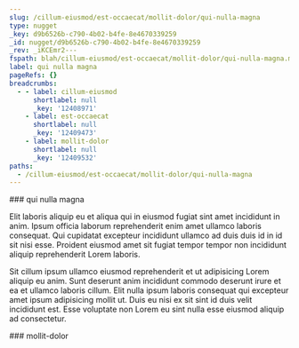 ```yaml
---
slug: /cillum-eiusmod/est-occaecat/mollit-dolor/qui-nulla-magna
type: nugget
_key: d9b6526b-c790-4b02-b4fe-8e4670339259
_id: nugget/d9b6526b-c790-4b02-b4fe-8e4670339259
_rev: _iKCEmr2---
fspath: blah/cillum-eiusmod/est-occaecat/mollit-dolor/qui-nulla-magna.md
label: qui nulla magna
pageRefs: {}
breadcrumbs:
  - - label: cillum-eiusmod
      shortlabel: null
      _key: '12408971'
    - label: est-occaecat
      shortlabel: null
      _key: '12409473'
    - label: mollit-dolor
      shortlabel: null
      _key: '12409532'
paths:
  - /cillum-eiusmod/est-occaecat/mollit-dolor/qui-nulla-magna
---
```


<NuggetArea>
<Nugget slug="/cillum-eiusmod/est-occaecat/mollit-dolor/qui-nulla-magna" type="nugget" _key="d9b6526b-c790-4b02-b4fe-8e4670339259" _id="nugget/d9b6526b-c790-4b02-b4fe-8e4670339259" _rev="_iKCEmr2---" fspath="blah/cillum-eiusmod/est-occaecat/mollit-dolor/qui-nulla-magna.md" label="qui nulla magna" paths="/cillum-eiusmod/est-occaecat/mollit-dolor/qui-nulla-magna">
<NuggetBody>
### qui nulla magna

Elit laboris aliquip eu et aliqua qui in eiusmod fugiat sint amet incididunt in anim. Ipsum officia laborum reprehenderit enim amet ullamco laboris consequat. Qui cupidatat excepteur incididunt ullamco ad duis duis id in id sit nisi esse. Proident eiusmod amet sit fugiat tempor tempor non incididunt aliquip reprehenderit Lorem laboris.

Sit cillum ipsum ullamco eiusmod reprehenderit et ut adipisicing Lorem aliquip eu anim. Sunt deserunt anim incididunt commodo deserunt irure et ea et ullamco laboris cillum. Elit nulla ipsum laboris consequat qui excepteur amet ipsum adipisicing mollit ut. Duis eu nisi ex sit sint id duis velit incididunt est. Esse voluptate non Lorem eu sint nulla esse eiusmod aliquip ad consectetur.

</NuggetBody>
<Breadcrumbs>
<Crumbs>
<Crumb _key="12408971" label="cillum-eiusmod" /><Crumb _key="12409473" label="est-occaecat" /><Crumb _key="12409532" label="mollit-dolor" />
</Crumbs>
</Breadcrumbs>
</Nugget>

<NuggetsInbound>
</NuggetsInbound>
<NuggetsOutbound>
</NuggetsOutbound>
</NuggetArea>
<PassagesInbound>
<Passage direction="inbound" type="passage" _key="12409532" _id="passage/12409532" _rev="_iKCEmry---" label="mollit-dolor" passage="mollit-dolor" fspath="blah/cillum-eiusmod/est-occaecat/mollit-dolor" paths="/cillum-eiusmod/est-occaecat/mollit-dolor" slug="/cillum-eiusmod/est-occaecat/mollit-dolor">
<NuggetBody>
### mollit-dolor

</NuggetBody>
<Breadcrumbs>
<Crumbs>
<Crumb _key="12408971" label="cillum-eiusmod" /><Crumb _key="12409473" label="est-occaecat" />
</Crumbs>
</Breadcrumbs>
</Passage>

</PassagesInbound>
<PassagesOutbound>
</PassagesOutbound>